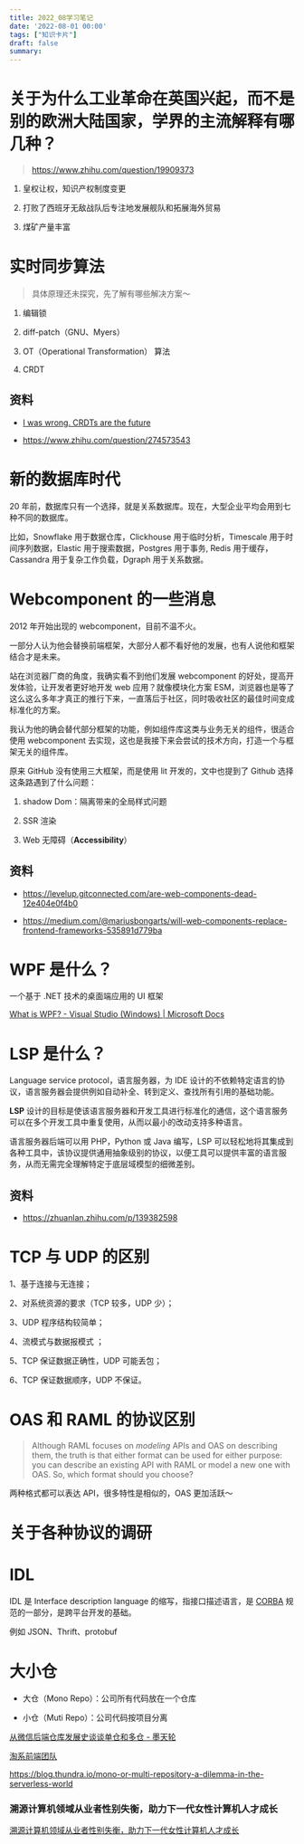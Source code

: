 ```yaml
---
title: 2022_08学习笔记
date: '2022-08-01 00:00'
tags: ["知识卡片"]
draft: false
summary: 
---
```

# 关于为什么工业革命在英国兴起，而不是别的欧洲大陆国家，学界的主流解释有哪几种？

> https://www.zhihu.com/question/19909373

1. 皇权让权，知识产权制度变更

2. 打败了西班牙无敌战队后专注地发展舰队和拓展海外贸易

3. 煤矿产量丰富

# 实时同步算法

> 具体原理还未探究，先了解有哪些解决方案～

1. 编辑锁

2. diff-patch（GNU、Myers）

3. OT（Operational Transformation） 算法

4. CRDT

## 资料

- [I was wrong. CRDTs are the future](https://josephg.com/blog/crdts-are-the-future/)

- https://www.zhihu.com/question/274573543

# 新的数据库时代

20 年前，数据库只有一个选择，就是关系数据库。现在，大型企业平均会用到七种不同的数据库。

比如，Snowflake 用于数据仓库，Clickhouse 用于临时分析，Timescale 用于时间序列数据，Elastic 用于搜索数据，Postgres 用于事务, Redis 用于缓存，Cassandra 用于复杂工作负载，Dgraph 用于关系数据。

# Webcomponent 的一些消息

2012 年开始出现的 webcomponent，目前不温不火。

一部分人认为他会替换前端框架，大部分人都不看好他的发展，也有人说他和框架结合才是未来。

站在浏览器厂商的角度，我确实看不到他们发展 webcomponent 的好处，提高开发体验，让开发者更好地开发 web 应用？就像模块化方案 ESM，浏览器也是等了这么这么多年才真正的推行下来，一直落后于社区，同时吸收社区的最佳时间变成标准化的方案。

我认为他的确会替代部分框架的功能，例如组件库这类与业务无关的组件，很适合使用 webcomponent 去实现，这也是我接下来会尝试的技术方向，打造一个与框架无关的组件库。

原来 GitHub 没有使用三大框架，而是使用 lit 开发的，文中也提到了 Github 选择这条路遇到了什么问题：

1. shadow Dom：隔离带来的全局样式问题

2. SSR 渲染

3. Web 无障碍（**Accessibility**）

## 资料

- https://levelup.gitconnected.com/are-web-components-dead-12e404e0f4b0

- https://medium.com/@mariusbongarts/will-web-components-replace-frontend-frameworks-535891d779ba

# WPF 是什么？

一个基于 .NET 技术的桌面端应用的 UI 框架

[What is WPF? - Visual Studio (Windows) | Microsoft Docs](https://docs.microsoft.com/en-us/visualstudio/designers/getting-started-with-wpf?view=vs-2022)

# LSP 是什么？

Language service protocol，语言服务器，为 IDE 设计的不依赖特定语言的协议，语言服务器会提供例如自动补全、转到定义、查找所有引用的基础功能。

**LSP** 设计的目标是使该语言服务器和开发工具进行标准化的通信，这个语言服务可以在多个开发工具中重复使用，从而以最小的改动支持多种语言。

语言服务器后端可以用 PHP，Python 或 Java 编写，LSP 可以轻松地将其集成到各种工具中，该协议提供通用抽象级别的协议，以便工具可以提供丰富的语言服务，从而无需完全理解特定于底层域模型的细微差别。

## 资料

- https://zhuanlan.zhihu.com/p/139382598

# TCP 与 UDP 的区别

1、基于连接与无连接；

2、对系统资源的要求（TCP 较多，UDP 少）；

3、UDP 程序结构较简单；

4、流模式与数据报模式 ；

5、TCP 保证数据正确性，UDP 可能丢包；

6、TCP 保证数据顺序，UDP 不保证。

# OAS 和 RAML 的协议区别

> Although RAML focuses on *modeling* APIs and OAS on describing them, the truth is that either format can be used for either purpose: you can describe an existing API with RAML or model a new one with OAS. So, which format should you choose?

两种格式都可以表达 API，很多特性是相似的，OAS 更加活跃～

# 关于各种协议的调研

# IDL

IDL 是 Interface description language 的缩写，指接口描述语言，是 [CORBA](https://baike.baidu.com/item/CORBA/2776997) 规范的一部分，是跨平台开发的基础。

例如 JSON、Thrift、protobuf

# 大小仓

- 大仓（Mono Repo）：公司所有代码放在一个仓库

- 小仓（Muti Repo）：公司代码按项目分离

[​ 从微信后端仓库发展史谈谈单仓和多仓 - 墨天轮](https://www.modb.pro/db/112867)

[淘系前端团队](https://fed.taobao.org/blog/taofed/do71ct/uihagy/)

https://blog.thundra.io/mono-or-multi-repository-a-dilemma-in-the-serverless-world

### 溯源计算机领域从业者性别失衡，助力下一代女性计算机人才成长

[溯源计算机领域从业者性别失衡，助力下一代女性计算机人才成长](https://dl.ccf.org.cn/article/articleDetail.html?id=5872052245645312&type=xhtx_thesis)
